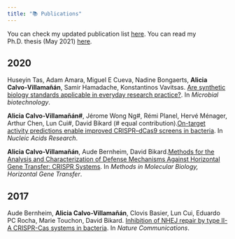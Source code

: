 ```yaml
---
title: "📚 Publications"
---
```

You can check my updated publication list [here](https://scholar.google.com/citations?user=laU4nJkAAAAJ&hl=en).
You can read my Ph.D. thesis (May 2021) [here](http://www.theses.fr/s186843).

## 2020

Huseyin Tas, Adam Amara, Miguel E Cueva, Nadine Bongaerts, **Alicia Calvo‐Villamañán**, Samir Hamadache, Konstantinos Vavitsas. [Are synthetic biology standards applicable in everyday research practice?](https://sfamjournals.onlinelibrary.wiley.com/doi/full/10.1111/1751-7915.13612). In *Microbial biotechnology*.

**Alicia Calvo-Villamañán#**, Jérome Wong Ng#, Rémi Planel, Hervé Ménager, Arthur Chen, Lun Cui#, David Bikard (# equal contribution).[On-target activity predictions enable improved CRISPR–dCas9 screens in bacteria](https://academic.oup.com/nar/article/48/11/e64/5827197?login=true). In *Nucleic Acids Research*.

**Alicia Calvo-Villamañán**, Aude Bernheim, David Bikard.[Methods for the Analysis and Characterization of Defense Mechanisms Against Horizontal Gene Transfer: CRISPR Systems](https://link.springer.com/protocol/10.1007/978-1-4939-9877-7_17). In *Methods in Molecular Biology, Horizontal Gene Transfer*.

## 2017
Aude Bernheim, **Alicia Calvo-Villamañán**, Clovis Basier, Lun Cui, Eduardo PC Rocha, Marie Touchon, David Bikard. [Inhibition of NHEJ repair by type II-A CRISPR-Cas systems in bacteria](https://www.nature.com/articles/s41467-017-02350-1). In *Nature Communications*.


